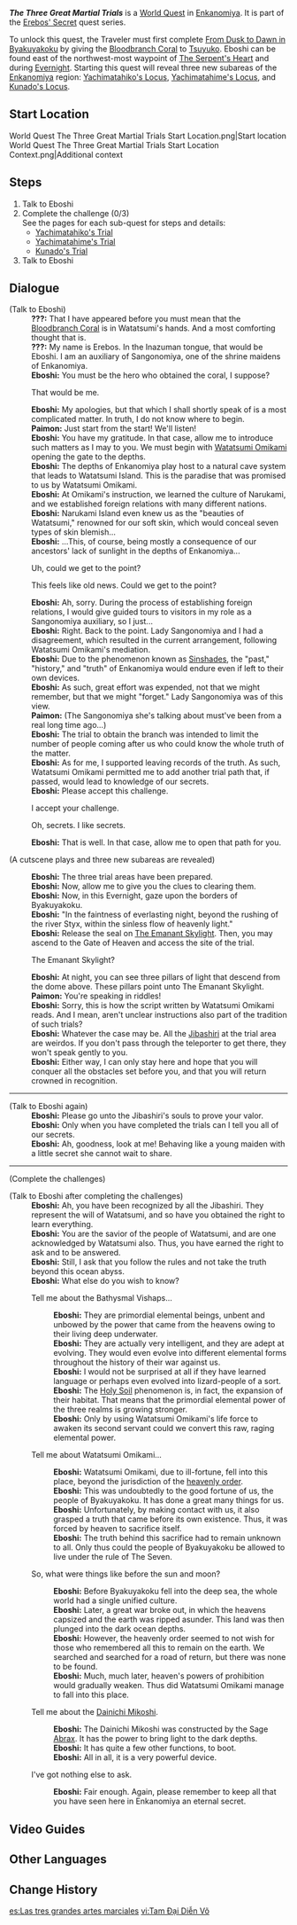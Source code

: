 {{Quest Infobox
|image         = World Quest The Three Great Martial Trials.png
|type          = World
|region        = Inazuma
|area          = Enkanomiya
|chapter       = Erebos' Secret
|summary       = 
|requirement   = [[From Dusk to Dawn in Byakuyakoku]]
|characters    = Eboshi; Paimon; Traveler
|startLocation = [[Enkanomiya]]
|exp           = 350
|mora          = 30,000
|primogems     = 40
|rep           = Inazuma
|repAmt        = 20
|repOrder      = 336
|other         = {{Card|Hero's Wit|3}}{{Card|Mystic Enhancement Ore|6}}
}}
'''''The Three Great Martial Trials''''' is a [[World Quest]] in [[Enkanomiya]]. It is part of the [[Erebos' Secret]] quest series.

To unlock this quest, the Traveler must first complete [[From Dusk to Dawn in Byakuyakoku]] by giving the [[Bloodbranch Coral]] to [[Tsuyuko]]. Eboshi can be found east of the northwest-most waypoint of [[The Serpent's Heart]] and during [[Evernight]]. Starting this quest will reveal three new subareas of the [[Enkanomiya]] region: [[Yachimatahiko's Locus]], [[Yachimatahime's Locus]], and [[Kunado's Locus]].

==Start Location==
<gallery>
World Quest The Three Great Martial Trials Start Location.png|Start location
World Quest The Three Great Martial Trials Start Location Context.png|Additional context
</gallery>

==Steps==
# Talk to Eboshi
# Complete the challenge (0/3)<br />See the pages for each sub-quest for steps and details:
#* [[Yachimatahiko's Trial]]
#* [[Yachimatahime's Trial]]
#* [[Kunado's Trial]]
# Talk to Eboshi

==Dialogue==
{{Quest Description|Having heard [[Eboshi]]'s introduction, you decide that it should be alright to head to the three corners of Enkanomiya to take part in the trials.}}
{{Dialogue start}}
;(Talk to Eboshi)
:'''???:''' That I have appeared before you must mean that the [[Bloodbranch Coral]] is in Watatsumi's hands. And a most comforting thought that is.
:'''???:''' My name is Erebos. In the Inazuman tongue, that would be Eboshi. I am an auxiliary of Sangonomiya, one of the shrine maidens of Enkanomiya.
:'''Eboshi:''' You must be the hero who obtained the coral, I suppose?
:{{DIcon}} That would be me.
:'''Eboshi:''' My apologies, but that which I shall shortly speak of is a most complicated matter. In truth, I do not know where to begin.
:'''Paimon:''' Just start from the start! We'll listen!
:'''Eboshi:''' You have my gratitude. In that case, allow me to introduce such matters as I may to you. We must begin with [[Watatsumi Omikami]] opening the gate to the depths.
:'''Eboshi:''' The depths of Enkanomiya play host to a natural cave system that leads to Watatsumi Island. This is the paradise that was promised to us by Watatsumi Omikami.
:'''Eboshi:''' At Omikami's instruction, we learned the culture of Narukami, and we established foreign relations with many different nations.
:'''Eboshi:''' Narukami Island even knew us as the "beauties of Watatsumi," renowned for our soft skin, which would conceal seven types of skin blemish...
:'''Eboshi:''' ...This, of course, being mostly a consequence of our ancestors' lack of sunlight in the depths of Enkanomiya...
:{{DIcon}} Uh, could we get to the point?
:{{DIcon}} This feels like old news. Could we get to the point?
:'''Eboshi:''' Ah, sorry. During the process of establishing foreign relations, I would give guided tours to visitors in my role as a Sangonomiya auxiliary, so I just...
:'''Eboshi:''' Right. Back to the point. Lady Sangonomiya and I had a disagreement, which resulted in the current arrangement, following Watatsumi Omikami's mediation.
:'''Eboshi:''' Due to the phenomenon known as [[Sinshades]], the "past," "history," and "truth" of Enkanomiya would endure even if left to their own devices.
:'''Eboshi:''' As such, great effort was expended, not that we might remember, but that we might "forget." Lady Sangonomiya was of this view.
:'''Paimon:''' (The Sangonomiya she's talking about must've been from a real long time ago...)
:'''Eboshi:''' The trial to obtain the branch was intended to limit the number of people coming after us who could know the whole truth of the matter.
:'''Eboshi:''' As for me, I supported leaving records of the truth. As such, Watatsumi Omikami permitted me to add another trial path that, if passed, would lead to knowledge of our secrets.
:'''Eboshi:''' Please accept this challenge.
:{{DIcon}} I accept your challenge.
:{{DIcon}} Oh, secrets. I like secrets.
:'''Eboshi:''' That is well. In that case, allow me to open that path for you.

;(A cutscene plays and three new subareas are revealed)

:'''Eboshi:''' The three trial areas have been prepared.
:'''Eboshi:''' Now, allow me to give you the clues to clearing them.
:'''Eboshi:''' Now, in this Evernight, gaze upon the borders of Byakuyakoku.
:'''Eboshi:''' "In the faintness of everlasting night, beyond the rushing of the river Styx, within the sinless flow of heavenly light."
:'''Eboshi:''' Release the seal on [[The Emanant Skylight]]. Then, you may ascend to the Gate of Heaven and access the site of the trial.
:{{DIcon}} The Emanant Skylight?
:'''Eboshi:''' At night, you can see three pillars of light that descend from the dome above. These pillars point unto The Emanant Skylight.
:'''Paimon:''' You're speaking in riddles!
:'''Eboshi:''' Sorry, this is how the script written by Watatsumi Omikami reads. And I mean, aren't unclear instructions also part of the tradition of such trials?
:'''Eboshi:''' Whatever the case may be. All the [[Jibashiri]] at the trial area are weirdos. If you don't pass through the teleporter to get there, they won't speak gently to you.
:'''Eboshi:''' Either way, I can only stay here and hope that you will conquer all the obstacles set before you, and that you will return crowned in recognition.

----

;(Talk to Eboshi again)
:'''Eboshi:''' Please go unto the Jibashiri's souls to prove your valor.
:'''Eboshi:''' Only when you have completed the trials can I tell you all of our secrets.
:'''Eboshi:''' Ah, goodness, look at me! Behaving like a young maiden with a little secret she cannot wait to share.

----

;(Complete the challenges)

;(Talk to Eboshi after completing the challenges)
:'''Eboshi:''' Ah, you have been recognized by all the Jibashiri. They represent the will of Watatsumi, and so have you obtained the right to learn everything.
:'''Eboshi:''' You are the savior of the people of Watatsumi, and are one acknowledged by Watatsumi also. Thus, you have earned the right to ask and to be answered.
:'''Eboshi:''' Still, I ask that you follow the rules and not take the truth beyond this ocean abyss.
:'''Eboshi:''' What else do you wish to know?
:{{DIcon}} Tell me about the Bathysmal Vishaps...
::'''Eboshi:''' They are primordial elemental beings, unbent and unbowed by the power that came from the heavens owing to their living deep underwater.
::'''Eboshi:''' They are actually very intelligent, and they are adept at evolving. They would even evolve into different elemental forms throughout the history of their war against us.
::'''Eboshi:''' I would not be surprised at all if they have learned language or perhaps even evolved into lizard-people of a sort.
::'''Eboshi:''' The [[Holy Soil]] phenomenon is, in fact, the expansion of their habitat. That means that the primordial elemental power of the three realms is growing stronger.
::'''Eboshi:''' Only by using Watatsumi Omikami's life force to awaken its second servant could we convert this raw, raging elemental power.
:{{DIcon}} Tell me about Watatsumi Omikami...
::'''Eboshi:''' Watatsumi Omikami, due to ill-fortune, fell into this place, beyond the jurisdiction of the [[Heavenly Principles|heavenly order]].
::'''Eboshi:''' This was undoubtedly to the good fortune of us, the people of Byakuyakoku. It has done a great many things for us.
::'''Eboshi:''' Unfortunately, by making contact with us, it also grasped a truth that came before its own existence. Thus, it was forced by heaven to sacrifice itself.
::'''Eboshi:''' The truth behind this sacrifice had to remain unknown to all. Only thus could the people of Byakuyakoku be allowed to live under the rule of The Seven.
:{{DIcon}} So, what were things like before the sun and moon?
::'''Eboshi:''' Before Byakuyakoku fell into the deep sea, the whole world had a single unified culture.
::'''Eboshi:''' Later, a great war broke out, in which the heavens capsized and the earth was ripped asunder. This land was then plunged into the dark ocean depths.
::'''Eboshi:''' However, the heavenly order seemed to not wish for those who remembered all this to remain on the earth. We searched and searched for a road of return, but there was none to be found.
::'''Eboshi:''' Much, much later, heaven's powers of prohibition would gradually weaken. Thus did Watatsumi Omikami manage to fall into this place.
:{{DIcon}} Tell me about the [[Dainichi Mikoshi]].
::'''Eboshi:''' The Dainichi Mikoshi was constructed by the Sage [[Abrax]]. It has the power to bring light to the dark depths.
::'''Eboshi:''' It has quite a few other functions, to boot.
::'''Eboshi:''' All in all, it is a very powerful device.
:{{DIcon}} I've got nothing else to ask.
::'''Eboshi:''' Fair enough. Again, please remember to keep all that you have seen here in Enkanomiya an eternal secret.
{{Dialogue end}}

==Video Guides==
{{EVT
|video1   = https://youtu.be/wMDOfxUYHb4
|caption1 = The Three Great Martial Trials Guide
}}

==Other Languages==
{{Other Languages
|en      = The Three Great Martial Trials
|zhs     = 三隅道大演武
|zhs_rm  = Sān Yúdào Dà Yǎnwǔ
|zht     = 三隅道大演武
|zht_rm  = Sān Yúdào Dà Yǎnwǔ
|zh_tl   = The Great Martial Trials of Three Corner Roads
|ja      = 三隅道大演武
|ja_rm   = Sanguu Doutai Enbu{{Assumed}}
|ja_tl   = The Great Martial Trials of Three Corner Roads
|ko      = 3개 변경의 대연무
|ko_rm   = 3gae Byeongyeong-ui Daeyeonmu
|ko_tl   = The Great Military Exercise of Three Frontiers
|es      = Las tres grandes artes marciales
|es_tl   = The Three Great Martial Arts
|fr      = Les trois grandes épreuves martiales
|fr_tl   = The Three Great Martial Trials
|ru      = Три великих боевых испытания
|ru_tl   = The Three Great Martial Trials
|th      = การฝึกต่อสู้ที่ยิ่งใหญ่ทั้งสาม
|th_rm   = 
|th_tl   = 
|vi      = Tam Đại Diễn Võ
|vi_tl   = 
|de      = Die drei großen Kampfprüfungen
|de_tl   = The Three Big Battle Trials
|id      = Tiga Ujian Jalan Pendekar
|id_tl   = The Three Trials of Warrior's Path
|pt      = Os Três Grandes Julgamentos Marciais
|pt_tl   = 
|tr      = Üç Büyük Savaş İmtihanı
|tr_tl   = 
|it      = Le tre grandi prove marziali
|it_tl   = 
}}

==Change History==
{{Change History|2.4}}

[[es:Las tres grandes artes marciales]]
[[vi:Tam Đại Diễn Võ]]